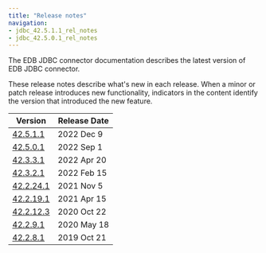 ```yaml
---
title: "Release notes"
navigation:
- jdbc_42.5.1.1_rel_notes
- jdbc_42.5.0.1_rel_notes
---
```


The EDB JDBC connector documentation describes the latest version of EDB JDBC connector. 

These release notes describe what's new in each release. When a minor or patch release introduces new functionality, indicators in the content identify the version that introduced the new feature.

| Version                                  | Release Date | 
| ---------------------------------------- | ------------ | 
| [42.5.1.1](jdbc_42.5.1.1_rel_notes)      | 2022 Dec 9   |
| [42.5.0.1](jdbc_42.5.0.1_rel_notes)      | 2022 Sep 1   |
| [42.3.3.1](08_jdbc_42.3.3.1_rel_notes)   | 2022 Apr 20  |
| [42.3.2.1](09_jdbc_42.3.2.1_rel_notes)   | 2022 Feb 15  |
| [42.2.24.1](10_jdbc_42.2.24.1_rel_notes) | 2021 Nov 5   |
| [42.2.19.1](12_jdbc_42.2.19.1_rel_notes) | 2021 Apr 15  |
| [42.2.12.3](14_jdbc_42.2.12.3_rel_notes) | 2020 Oct 22  |
| [42.2.9.1](16_jdbc_42.2.9.1_rel_notes)   | 2020 May 18  |
| [42.2.8.1](18_jdbc_42.2.8.1_rel_notes)   | 2019 Oct 21  |


